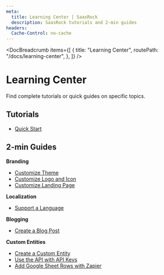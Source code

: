 ```yaml
---
meta:
  title: Learning Center | SaasRock
  description: SaasRock tutorials and 2-min guides
headers:
  Cache-Control: no-cache
---
```



<DocBreadcrumb
  items={[
    {
      title: "Learning Center",
      routePath: "/docs/learning-center",
    },
  ]}
/>

# Learning Center

Find complete tutorials or quick guides on specific topics.

## Tutorials

- [Quick Start](/docs/learning-center/tutorials/quick-start)

## 2-min Guides

**Branding**

- [Customize Theme](/docs/learning-center/guides/branding/theme)
- [Customize Logo and Icon](/docs/learning-center/guides/branding/logo-and-icon)
- [Customize Landing Page](/docs/learning-center/guides/branding/landing)

**Localization**

- [Support a Language](/docs/learning-center/guides/localization/support-a-language)

**Blogging**

- [Create a Blog Post](/docs/learning-center/guides/blogging/create-a-blog-post)

**Custom Entities**

- [Create a Custom Entity](/docs/learning-center/guides/custom-entities/create-a-custom-entity)
- [Use the API with API Keys](/docs/learning-center/guides/custom-entities/use-the-api-with-api-keys)
- [Add Google Sheet Rows with Zapier](/docs/learning-center/guides/custom-entities/add-google-sheet-rows-with-zapier)
